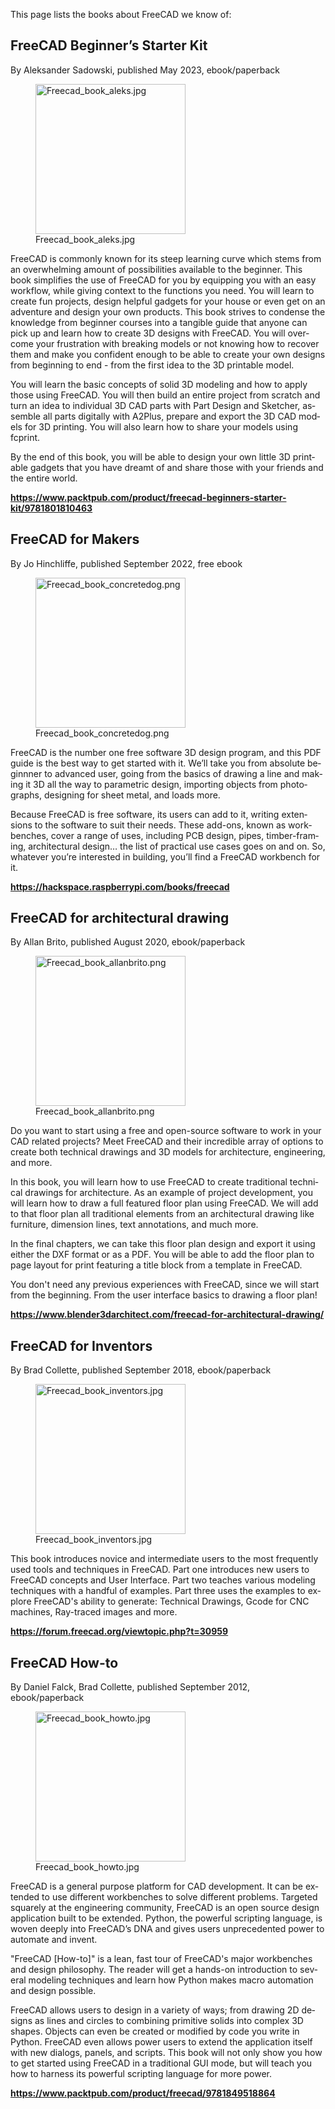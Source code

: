 <languages/>

<div lang="en" dir="ltr" class="mw-content-ltr">
This page lists the books about FreeCAD we know of:
</div>

<div lang="en" dir="ltr" class="mw-content-ltr">
== FreeCAD Beginner’s Starter Kit ==
</div>

<div lang="en" dir="ltr" class="mw-content-ltr">
By Aleksander Sadowski, published May 2023, ebook/paperback
</div>

[[Image:Freecad book aleks.jpg|240px|left]]

<div lang="en" dir="ltr" class="mw-content-ltr">
FreeCAD is commonly known for its steep learning curve which stems from an overwhelming amount of possibilities available to the beginner. This book simplifies the use of FreeCAD for you by equipping you with an easy workflow, while giving context to the functions you need. You will learn to create fun projects, design helpful gadgets for your house or even get on an adventure and design your own products. This book strives to condense the knowledge from beginner courses into a tangible guide that anyone can pick up and learn how to create 3D designs with FreeCAD. You will overcome your frustration with breaking models or not knowing how to recover them and make you confident enough to be able to create your own designs from beginning to end - from the first idea to the 3D printable model.
</div>

<div lang="en" dir="ltr" class="mw-content-ltr">
You will learn the basic concepts of solid 3D modeling and how to apply those using FreeCAD. You will then build an entire project from scratch and turn an idea to individual 3D CAD parts with Part Design and Sketcher, assemble all parts digitally with A2Plus, prepare and export the 3D CAD models for 3D printing. You will also learn how to share your models using fcprint.
</div>

<div lang="en" dir="ltr" class="mw-content-ltr">
By the end of this book, you will be able to design your own little 3D printable gadgets that you have dreamt of and share those with your friends and the entire world.
</div>

'''https://www.packtpub.com/product/freecad-beginners-starter-kit/9781801810463'''

{{clear}}

<div lang="en" dir="ltr" class="mw-content-ltr">
== FreeCAD for Makers ==
</div>

<div lang="en" dir="ltr" class="mw-content-ltr">
By Jo Hinchliffe, published September 2022, free ebook
</div>

[[Image:Freecad book concretedog.png|240px|left]]

<div lang="en" dir="ltr" class="mw-content-ltr">
FreeCAD is the number one free software 3D design program, and this PDF guide is the best way to get started with it. We’ll take you from absolute beginnner to advanced user, going from the basics of drawing a line and making it 3D all the way to parametric design, importing objects from photographs, designing for sheet metal, and loads more.
</div>

<div lang="en" dir="ltr" class="mw-content-ltr">
Because FreeCAD is free software, its users can add to it, writing extensions to the software to suit their needs. These add-ons, known as workbenches, cover a range of uses, including PCB design, pipes, timber-framing, architectural design… the list of practical use cases goes on and on. So, whatever you’re interested in building, you’ll find a FreeCAD workbench for it.
</div>

'''https://hackspace.raspberrypi.com/books/freecad'''

{{clear}}

<div lang="en" dir="ltr" class="mw-content-ltr">
== FreeCAD for architectural drawing ==
</div>

<div lang="en" dir="ltr" class="mw-content-ltr">
By Allan Brito, published August 2020, ebook/paperback
</div>

[[Image:Freecad book allanbrito.png|240px|left]]

<div lang="en" dir="ltr" class="mw-content-ltr">
Do you want to start using a free and open-source software to work in your CAD related projects? Meet FreeCAD and their incredible array of options to create both technical drawings and 3D models for architecture, engineering, and more.
</div>

<div lang="en" dir="ltr" class="mw-content-ltr">
In this book, you will learn how to use FreeCAD to create traditional technical drawings for architecture. As an example of project development, you will learn how to draw a full featured floor plan using FreeCAD. We will add to that floor plan all traditional elements from an architectural drawing like furniture, dimension lines, text annotations, and much more.
</div>

<div lang="en" dir="ltr" class="mw-content-ltr">
In the final chapters, we can take this floor plan design and export it using either the DXF format or as a PDF. You will be able to add the floor plan to page layout for print featuring a title block from a template in FreeCAD.
</div>

<div lang="en" dir="ltr" class="mw-content-ltr">
You don't need any previous experiences with FreeCAD, since we will start from the beginning. From the user interface basics to drawing a floor plan!
</div>

'''https://www.blender3darchitect.com/freecad-for-architectural-drawing/'''

{{clear}}

<div lang="en" dir="ltr" class="mw-content-ltr">
== FreeCAD for Inventors ==
</div>

<div lang="en" dir="ltr" class="mw-content-ltr">
By Brad Collette, published September 2018, ebook/paperback
</div>

[[Image:Freecad book inventors.jpg|240px|left]]

<div lang="en" dir="ltr" class="mw-content-ltr">
This book introduces novice and intermediate users to the most frequently used tools and techniques in FreeCAD. Part one introduces new users to FreeCAD concepts and User Interface. Part two teaches various modeling techniques with a handful of examples. Part three uses the examples to explore FreeCAD's ability to generate: Technical Drawings, Gcode for CNC machines, Ray-traced images and more.
</div>

'''https://forum.freecad.org/viewtopic.php?t=30959'''

{{clear}}

<div lang="en" dir="ltr" class="mw-content-ltr">
== FreeCAD How-to ==
</div>

<div lang="en" dir="ltr" class="mw-content-ltr">
By Daniel Falck, Brad Collette, published September 2012, ebook/paperback
</div>

[[Image:Freecad book howto.jpg|240px|left]]

<div lang="en" dir="ltr" class="mw-content-ltr">
FreeCAD is a general purpose platform for CAD development. It can be extended to use different workbenches to solve different problems. Targeted squarely at the engineering community, FreeCAD is an open source design application built to be extended. Python, the powerful scripting language, is woven deeply into FreeCAD’s DNA and gives users unprecedented power to automate and invent.
</div>

<div lang="en" dir="ltr" class="mw-content-ltr">
"FreeCAD [How-to]" is a lean, fast tour of FreeCAD's major workbenches and design philosophy. The reader will get a hands-on introduction to several modeling techniques and learn how Python makes macro automation and design possible.
</div>

<div lang="en" dir="ltr" class="mw-content-ltr">
FreeCAD allows users to design in a variety of ways; from drawing 2D designs as lines and circles to combining primitive solids into complex 3D shapes. Objects can even be created or modified by code you write in Python. FreeCAD even allows power users to extend the application itself with new dialogs, panels, and scripts. This book will not only show you how to get started using FreeCAD in a traditional GUI mode, but will teach you how to harness its powerful scripting language for more power.
</div>

'''https://www.packtpub.com/product/freecad/9781849518864'''

{{clear}}